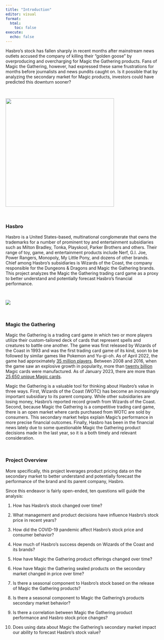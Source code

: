 ```yaml
---
title: "Introduction"
editor: visual
format:
  html:
    toc: false
execute:
  echo: false
---
```


Hasbro's stock has fallen sharply in recent months after mainstream news outlets accused the company of killing their "golden goose" by overproducing and overcharging for Magic the Gathering products. Fans of Magic the Gathering, however, had expressed these same frustrations for months before journalists and news pundits caught on. Is it possible that by analyzing the secondary market for Magic products, investors could have predicted this downturn sooner?

\

![](images/Hasbro-logo-featured.jpg){fig-alt="Hasbro logo and iconic brands" fig-align="center" width="355"}

\

### Hasbro

Hasbro is a United States-based, multinational conglomerate that owns the trademarks for a number of prominent toy and entertainment subsidiaries such as Milton Bradley, Tonka, Playskool, Parker Brothers and others. Their range of toy, game, and entertainment products include Nerf, G.I. Joe, Power Rangers, Monopoly, My Little Pony, and dozens of other brands. Chief among Hasbro's subsidiaries is Wizards of the Coast, the company responsible for the Dungeons & Dragons and Magic the Gathering brands. This project analyzes the Magic the Gathering trading card game as a proxy to better understand and potentially forecast Hasbro's financial performance.

\

![](images/Magic-the-Gathering-logo.png){fig-align="center"}

\

### Magic the Gathering

Magic the Gathering is a trading card game in which two or more players utilize their custom-tailored deck of cards that represent spells and creatures to battle one another. The game was first released by Wizards of the Coast in 1993 and was the first trading card game of its kind, soon to be followed by similar games like Pokemon and Yu-gi-oh. As of April 2022, the game had approximately [35 million players](https://www.businessinsider.com/magic-the-gathering-announces-10-million-esports-program-for-2019-2018-12). Between 2008 and 2016, when the game saw an explosive growth in popularity, more than [twenty billion](https://en.wikipedia.org/wiki/Magic:_The_Gathering) Magic cards were manufactured. As of January 2023, there are more than [25,650 unique Magic cards](https://gatherer.wizards.com/Pages/Search/Default.aspx?page=256&output=compact&action=advanced&type=%7C%5B%22Artifact%22%5D%7C%5B%22Conspiracy%22%5D%7C%5B%22Creature%22%5D%7C%5B%22Enchantment%22%5D%7C%5B%22Instant%22%5D%7C%5B%22Land%22%5D%7C%5B%22Phenomenon%22%5D%7C%5B%22Plane%22%5D%7C%5B%22Planeswalker%22%5D%7C%5B%22Scheme%22%5D%7C%5B%22Sorcery%22%5D%7C%5B%22Vanguard%22%5D).

Magic the Gathering is a valuable tool for thinking about Hasbro's value in three ways. First, Wizards of the Coast (WOTC) has become an increasingly important subsidiary to its parent company. While other subsidiaries are losing money, Hasbro's reported record growth from Wizards of the Coast. Second, because Magic the Gathering is a competitive trading card game, there is an open market where cards purchased from WOTC are sold by consumers. This secondary market helps explain Magic's performance in more precise financial outcomes. Finally, Hasbro has been in the financial news lately due to some questionable Magic the Gathering product decisions made in the last year, so it is a both timely and relevant consideration.

\

### Project Overview

More specifically, this project leverages product pricing data on the secondary market to better understand and potentially forecast the performance of the brand and its parent company, Hasbro.

Since this endeavor is fairly open-ended, ten questions will guide the analysis:

1.  How has Hasbro's stock changed over time?

2.  What management and product decisions have influence Hasbro's stock price in recent years?

3.  How did the COVID-19 pandemic affect Hasbro's stock price and consumer behavior?

4.  How much of Hasbro's success depends on Wizards of the Coast and its brands?

5.  How have Magic the Gathering product offerings changed over time?

6.  How have Magic the Gathering sealed products on the secondary market changed in price over time?

7.  Is there a seasonal component to Hasbro's stock based on the release of Magic the Gathering products?

8.  Is there a seasonal component to Magic the Gathering's products secondary market behavior?

9.  Is there a correlation between Magic the Gathering product performance and Hasbro stock price changes?

10. Does using data about Magic the Gathering's secondary market impact our ability to forecast Hasbro's stock value?

